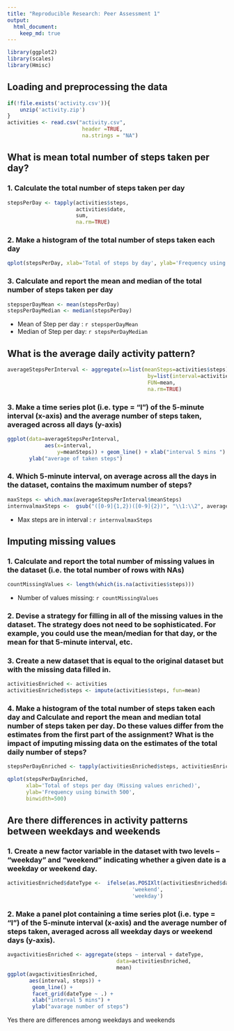 ---
title: "Reproducible Research: Peer Assessment 1"
output: 
  html_document:
    keep_md: true
---

```{r, echo=FALSE, results='hide', warning=FALSE, message=FALSE}
library(ggplot2)
library(scales)
library(Hmisc)
```
## Loading and preprocessing the data
```{r, results='markup', warning=TRUE, message=TRUE}
if(!file.exists('activity.csv')){
    unzip('activity.zip')
}
activities <- read.csv("activity.csv",
                        header =TRUE,
                        na.strings = "NA")
```


## What is mean total number of steps taken per day?
### 1. Calculate the total number of steps taken per day
```{r}
stepsPerDay <- tapply(activities$steps,
                      activities$date, 
                      sum, 
                      na.rm=TRUE)
```
### 2. Make a histogram of the total number of steps taken each day
```{r}
qplot(stepsPerDay, xlab='Total of steps by day', ylab='Frequency using binwith 500', binwidth=500)
```

### 3. Calculate and report the mean and median of the total number of steps taken per day
```{r}
stepsperDayMean <- mean(stepsPerDay)
stepsPerDayMedian <- median(stepsPerDay)
```
* Mean of Step per day  : `r stepsperDayMean`
* Median of Step per day: `r stepsPerDayMedian`

## What is the average daily activity pattern?
```{r}
averageStepsPerInterval <- aggregate(x=list(meanSteps=activities$steps),
                                             by=list(interval=activities$interval), 
                                             FUN=mean, 
                                             na.rm=TRUE)
```                                             
### 3. Make a time series plot (i.e. type = "l") of the 5-minute interval (x-axis) and the average number of steps taken, averaged across all days (y-axis)
```{r}
ggplot(data=averageStepsPerInterval, 
            aes(x=interval, 
                y=meanSteps)) + geom_line() + xlab("interval 5 mins ") +
       ylab("average of taken steps")
```

### 4. Which 5-minute interval, on average across all the days in the dataset, contains the maximum number of steps?
```{r}
maxSteps <- which.max(averageStepsPerInterval$meanSteps)
internvalmaxSteps <-  gsub("([0-9]{1,2})([0-9]{2})", "\\1:\\2", averageStepsPerInterval[maxSteps,'interval'])
```

* Max steps are in interval : `r internvalmaxSteps`

## Imputing missing values


### 1.    Calculate and report the total number of missing values in the dataset (i.e. the total number of rows with NAs)
```{r}
countMissingValues <- length(which(is.na(activities$steps)))
```
* Number of values missing: `r countMissingValues`

### 2.    Devise a strategy for filling in all of the missing values in the dataset. The strategy does not need to be sophisticated. For example, you could use the mean/median for that day, or the mean for that 5-minute interval, etc.
### 3.    Create a new dataset that is equal to the original dataset but with the missing data filled in.
```{r}
activitiesEnriched <- activities
activitiesEnriched$steps <- impute(activities$steps, fun=mean)
```
### 4.    Make a histogram of the total number of steps taken each day and Calculate and report the mean and median total number of steps taken per day. Do these values differ from the estimates from the first part of the assignment? What is the impact of imputing missing data on the estimates of the total daily number of steps?
```{r}
stepsPerDayEnriched <- tapply(activitiesEnriched$steps, activitiesEnriched$date, sum)

qplot(stepsPerDayEnriched, 
      xlab='Total of steps per day (Missing values enriched)', 
      ylab='Frequency using binwith 500', 
      binwidth=500)
```

## Are there differences in activity patterns between weekdays and weekends

### 1.    Create a new factor variable in the dataset with two levels – “weekday” and “weekend” indicating whether a given date is a weekday or weekend day.
```{r}
activitiesEnriched$dateType <-  ifelse(as.POSIXlt(activitiesEnriched$date)$wday %in% c(0,6), 
                                        'weekend', 
                                        'weekday')
```

### 2.    Make a panel plot containing a time series plot (i.e. type = "l") of the 5-minute interval (x-axis) and the average number of steps taken, averaged across all weekday days or weekend days (y-axis).
```{r}
avgactivitiesEnriched <- aggregate(steps ~ interval + dateType,
                                   data=activitiesEnriched, 
                                   mean)
ggplot(avgactivitiesEnriched, 
       aes(interval, steps)) + 
        geom_line() + 
        facet_grid(dateType ~ .) +
        xlab("interval 5 mins") + 
        ylab("avarage number of steps")
```

Yes there are differences among weekdays and weekends
